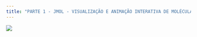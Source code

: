 ```yaml
---
title: "PARTE 1 - JMOL - VISUALIZAÇÃO E ANIMAÇÃO INTERATIVA DE MOLÉCULAS"
---
```


![](jmolPart.png){size="200%"}
